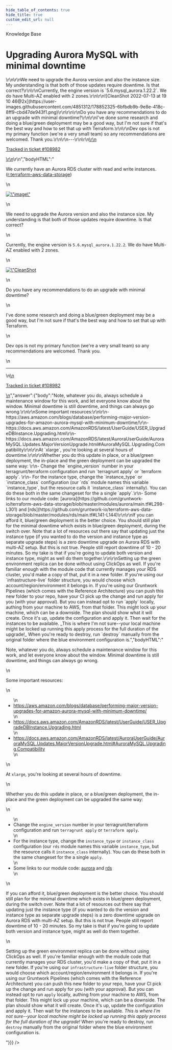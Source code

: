 ```yaml
---
hide_table_of_contents: true
hide_title: true
custom_edit_url: null
---
```



<CenterLayout>
<span className="title">Knowledge Base</span>
<h1>Upgrading Aurora MySQL with minimal downtime</h1>
<GitHub discussion={{"id":"D_kwDOF8slf84AQFAQ","number":502,"author":{"login":"erictompkins"},"title":"Upgrading Aurora MySQL with minimal downtime","body":"\r\nWe currently have an Aurora RDS cluster with read and write instances. ([r:terraform-aws-data-storage](https://github.com/gruntwork-io/terraform-aws-data-storage))\r\n\r\n<img width=\"983\" alt=\"image\" src=\"https://user-images.githubusercontent.com/4851312/178852113-6bd99370-dc0f-4b95-b07f-1e0fac4cff21.png\">\r\n\r\nWe need to upgrade the Aurora version and also the instance size. My understanding is that both of those updates require downtime. Is that correct?\r\n\r\nCurrently, the engine version is `5.6.mysql_aurora.1.22.2`.  We do have Multi-AZ enabled with 2 zones.\r\n\r\n![CleanShot 2022-07-13 at 19 10 46@2x](https://user-images.githubusercontent.com/4851312/178852325-6bfbdb9b-9e8e-418c-8ff9-cbd47de943f1.png)\r\n\r\n\r\nDo you have any recommendations to do an upgrade with minimal downtime?\r\n\r\nI've done some research and doing a blue/green deployment may be a good way, but I'm not sure if that's the best way and how to set that up with Terraform.\r\n\r\nDev ops is not my primary function (we're a very small team) so any recommendations are welcomed. Thank you.\r\n\r\n---\r\n\r\n<ins datetime=\"2022-07-13T23:11:49Z\">\r\n  <p><a href=\"https://support.gruntwork.io/hc/requests/108982\">Tracked in ticket #108982</a></p>\r\n</ins>\r\n","bodyHTML":"<p dir=\"auto\">We currently have an Aurora RDS cluster with read and write instances. (<a href=\"https://github.com/gruntwork-io/terraform-aws-data-storage\">r:terraform-aws-data-storage</a>)</p>\n<p dir=\"auto\"><a target=\"_blank\" rel=\"noopener noreferrer\" href=\"https://user-images.githubusercontent.com/4851312/178852113-6bd99370-dc0f-4b95-b07f-1e0fac4cff21.png\"><img width=\"983\" alt=\"image\" src=\"https://user-images.githubusercontent.com/4851312/178852113-6bd99370-dc0f-4b95-b07f-1e0fac4cff21.png\" style=\"max-width: 100%;\"></a></p>\n<p dir=\"auto\">We need to upgrade the Aurora version and also the instance size. My understanding is that both of those updates require downtime. Is that correct?</p>\n<p dir=\"auto\">Currently, the engine version is <code class=\"notranslate\">5.6.mysql_aurora.1.22.2</code>.  We do have Multi-AZ enabled with 2 zones.</p>\n<p dir=\"auto\"><a target=\"_blank\" rel=\"noopener noreferrer nofollow\" href=\"https://user-images.githubusercontent.com/4851312/178852325-6bfbdb9b-9e8e-418c-8ff9-cbd47de943f1.png\"><img src=\"https://user-images.githubusercontent.com/4851312/178852325-6bfbdb9b-9e8e-418c-8ff9-cbd47de943f1.png\" alt=\"CleanShot 2022-07-13 at 19 10 46@2x\" style=\"max-width: 100%;\"></a></p>\n<p dir=\"auto\">Do you have any recommendations to do an upgrade with minimal downtime?</p>\n<p dir=\"auto\">I've done some research and doing a blue/green deployment may be a good way, but I'm not sure if that's the best way and how to set that up with Terraform.</p>\n<p dir=\"auto\">Dev ops is not my primary function (we're a very small team) so any recommendations are welcomed. Thank you.</p>\n<hr>\n<ins datetime=\"2022-07-13T23:11:49Z\">\n  <p dir=\"auto\"><a href=\"https://support.gruntwork.io/hc/requests/108982\" rel=\"nofollow\">Tracked in ticket #108982</a></p>\n</ins>","answer":{"body":"Note, whatever you do, always schedule a maintenance window for this work, and let everyone know about the window. Minimal downtime is still downtime, and things can always go wrong.\r\n\r\nSome important resources:\r\n\r\n- https://aws.amazon.com/blogs/database/performing-major-version-upgrades-for-amazon-aurora-mysql-with-minimum-downtime/\r\n- https://docs.aws.amazon.com/AmazonRDS/latest/UserGuide/USER_UpgradeDBInstance.Upgrading.html\r\n- https://docs.aws.amazon.com/AmazonRDS/latest/AuroraUserGuide/AuroraMySQL.Updates.MajorVersionUpgrade.html#AuroraMySQL.Upgrading.Compatibility\r\n\r\nAt `xlarge`, you're looking at several hours of downtime.\r\n\r\nWhether you do this update in place, or a blue/green deployment, the in-place and the green deployment can be upgraded the same way: \r\n- Change the `engine_version` number in your terragrunt/terraform configuration and run `terragrunt apply` or `terraform apply`. \r\n- For the instance type, change the `instance_type` or `instance_class` configuration (our `rds` module names this variable `instance_type`, but the resource calls it `instance_class` internally). You can do these both in the same changeset for the a single `apply`.\r\n- Some links to our module code: [aurora](https://github.com/gruntwork-io/terraform-aws-data-storage/blob/master/modules/aurora/main.tf#L298-L301) and [rds](https://github.com/gruntwork-io/terraform-aws-data-storage/blob/master/modules/rds/main.tf#L141-L144)\r\n\r\nIf you can afford it, blue/green deployment is the better choice. You should still plan for the minimal downtime which exists in blue/green deployment, during the switch over. Note that a lot of resources out there say that updating just the instance type (if you wanted to do the version and instance type as separate upgrade steps) is a zero downtime upgrade on Aurora RDS with multi-AZ setup. But this is not true. People still report downtime of 10 - 20 minutes. So my take is that if you're going to update both version and instance type, might as well do them together.\r\n\r\nSetting up the green environment replica can be done without using ClickOps as well. If you're familiar enough with the module code that currently manages your RDS cluster, you'd make a copy of that, put it in a new folder. If you're using our `infrastructure-live` folder structure, you would choose which account/region/environment it belongs in. If you're using our Gruntwork Pipelines (which comes with the Reference Architecture) you can push this new folder to your repo, have your CI pick up the change and run apply for you (with your approval). But you can instead opt to run `apply` locally, authing from your machine to AWS, from that folder. This might lock up your machine, which can be a downside. The plan should show what it will create. Once it's up, update the configuration and apply it. Then wait for the instances to be available. _This is where I'm not sure--your local machine might be locked up running this apply process for the full duration of the upgrade!_ When you're ready to destroy, run `destroy` manually from the original folder where the blue environment configuration is.","bodyHTML":"<p dir=\"auto\">Note, whatever you do, always schedule a maintenance window for this work, and let everyone know about the window. Minimal downtime is still downtime, and things can always go wrong.</p>\n<p dir=\"auto\">Some important resources:</p>\n<ul dir=\"auto\">\n<li><a href=\"https://aws.amazon.com/blogs/database/performing-major-version-upgrades-for-amazon-aurora-mysql-with-minimum-downtime/\" rel=\"nofollow\">https://aws.amazon.com/blogs/database/performing-major-version-upgrades-for-amazon-aurora-mysql-with-minimum-downtime/</a></li>\n<li><a href=\"https://docs.aws.amazon.com/AmazonRDS/latest/UserGuide/USER_UpgradeDBInstance.Upgrading.html\" rel=\"nofollow\">https://docs.aws.amazon.com/AmazonRDS/latest/UserGuide/USER_UpgradeDBInstance.Upgrading.html</a></li>\n<li><a href=\"https://docs.aws.amazon.com/AmazonRDS/latest/AuroraUserGuide/AuroraMySQL.Updates.MajorVersionUpgrade.html#AuroraMySQL.Upgrading.Compatibility\" rel=\"nofollow\">https://docs.aws.amazon.com/AmazonRDS/latest/AuroraUserGuide/AuroraMySQL.Updates.MajorVersionUpgrade.html#AuroraMySQL.Upgrading.Compatibility</a></li>\n</ul>\n<p dir=\"auto\">At <code class=\"notranslate\">xlarge</code>, you're looking at several hours of downtime.</p>\n<p dir=\"auto\">Whether you do this update in place, or a blue/green deployment, the in-place and the green deployment can be upgraded the same way:</p>\n<ul dir=\"auto\">\n<li>Change the <code class=\"notranslate\">engine_version</code> number in your terragrunt/terraform configuration and run <code class=\"notranslate\">terragrunt apply</code> or <code class=\"notranslate\">terraform apply</code>.</li>\n<li>For the instance type, change the <code class=\"notranslate\">instance_type</code> or <code class=\"notranslate\">instance_class</code> configuration (our <code class=\"notranslate\">rds</code> module names this variable <code class=\"notranslate\">instance_type</code>, but the resource calls it <code class=\"notranslate\">instance_class</code> internally). You can do these both in the same changeset for the a single <code class=\"notranslate\">apply</code>.</li>\n<li>Some links to our module code: <a href=\"https://github.com/gruntwork-io/terraform-aws-data-storage/blob/master/modules/aurora/main.tf#L298-L301\">aurora</a> and <a href=\"https://github.com/gruntwork-io/terraform-aws-data-storage/blob/master/modules/rds/main.tf#L141-L144\">rds</a></li>\n</ul>\n<p dir=\"auto\">If you can afford it, blue/green deployment is the better choice. You should still plan for the minimal downtime which exists in blue/green deployment, during the switch over. Note that a lot of resources out there say that updating just the instance type (if you wanted to do the version and instance type as separate upgrade steps) is a zero downtime upgrade on Aurora RDS with multi-AZ setup. But this is not true. People still report downtime of 10 - 20 minutes. So my take is that if you're going to update both version and instance type, might as well do them together.</p>\n<p dir=\"auto\">Setting up the green environment replica can be done without using ClickOps as well. If you're familiar enough with the module code that currently manages your RDS cluster, you'd make a copy of that, put it in a new folder. If you're using our <code class=\"notranslate\">infrastructure-live</code> folder structure, you would choose which account/region/environment it belongs in. If you're using our Gruntwork Pipelines (which comes with the Reference Architecture) you can push this new folder to your repo, have your CI pick up the change and run apply for you (with your approval). But you can instead opt to run <code class=\"notranslate\">apply</code> locally, authing from your machine to AWS, from that folder. This might lock up your machine, which can be a downside. The plan should show what it will create. Once it's up, update the configuration and apply it. Then wait for the instances to be available. <em>This is where I'm not sure--your local machine might be locked up running this apply process for the full duration of the upgrade!</em> When you're ready to destroy, run <code class=\"notranslate\">destroy</code> manually from the original folder where the blue environment configuration is.</p>"}}} />

</CenterLayout>
  

<!-- ##DOCS-SOURCER-START
{
  "sourcePlugin": "github-discussions",
  "hash": "2c4664af2ba766807efe724660b2c7fb"
}
##DOCS-SOURCER-END -->
